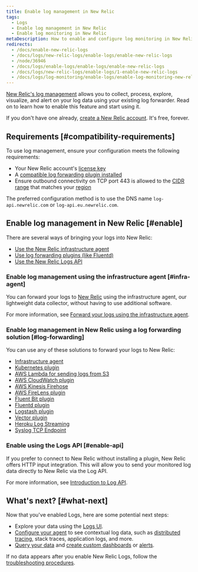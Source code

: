 ```yaml
---
title: Enable log management in New Relic
tags:
  - Logs
  - Enable log management in New Relic
  - Enable log monitoring in New Relic
metaDescription: How to enable and configure log monitoring in New Relic using compatible plugins.
redirects:
  - /docs/enable-new-relic-logs
  - /docs/logs/new-relic-logs/enable-logs/enable-new-relic-logs
  - /node/36946
  - /docs/logs/enable-logs/enable-logs/enable-new-relic-logs
  - /docs/logs/new-relic-logs/enable-logs/1-enable-new-relic-logs
  - /docs/logs/log-monitoring/enable-logs/enable-log-monitoring-new-relic
---
```


[New Relic's log management](/docs/introduction-new-relic-logs) allows you to collect, process, explore, visualize, and alert on your log data using your existing log forwarder. Read on to learn how to enable this feature and start using it. 

If you don't have one already, [create a New Relic account](https://newrelic.com/signup). It's free, forever.

## Requirements [#compatibility-requirements]

To use log management, ensure your configuration meets the following requirements:

* Your New Relic account's [license key](/docs/accounts/install-new-relic/account-setup/license-key)
* A [compatible log forwarding plugin installed](#enable-logs)
* Ensure outbound connectivity on TCP port 443 is allowed to the [CIDR range](/docs/using-new-relic/cross-product-functions/install-configure/networks/#infrastructure) that matches your [region](/docs/using-new-relic/welcome-new-relic/get-started/our-eu-us-region-data-centers)

The preferred configuration method is to use the DNS name `log-api.newrelic.com` or `log-api.eu.newrelic.com`.

## Enable log management in New Relic [#enable]

There are several ways of bringing your logs into New Relic:

* [Use the New Relic infrastructure agent](#infra-agent)
* [Use log forwarding plugins (like Fluentd)](#log-forwarding)
* [Use the New Relic Logs API](#enable-api)

### Enable log management using the infrastructure agent [#infra-agent]

You can forward your logs to [New Relic](/docs/logs) using the infrastructure agent, our lightweight data collector, without having to use additional software.

For more information, see [Forward your logs using the infrastructure agent](/docs/logs/enable-new-relic-logs/1-enable-logs/forward-your-logs-using-new-relic-infrastructure-agent).

### Enable log management in New Relic using a log forwarding solution [#log-forwarding]

You can use any of these solutions to forward your logs to New Relic:

* [Infrastructure agent](/docs/logs/enable-new-relic-logs/1-enable-logs/forward-your-logs-using-new-relic-infrastructure-agent)
* [Kubernetes plugin](/docs/enable-new-relic-logs-kubernetes)
* [AWS Lambda for sending logs from S3](/docs/logs/enable-new-relic-logs/1-enable-logs/aws-lambda-sending-logs-s3)
* [AWS CloudWatch plugin](/docs/logs/new-relic-logs/enable-logs/enable-new-relic-logs-aws-cloudwatch)
* [AWS Kinesis Firehose](/docs/logs/enable-new-relic-logs/1-enable-logs/stream-logs-using-kinesis-data-firehose)
* [AWS FireLens plugin](/docs/logs/new-relic-logs/enable-logs/enable-new-relic-logs-firelens)
* [Fluent Bit plugin](/docs/enable-new-relic-logs-fluent-bit)
* [Fluentd plugin](/docs/enable-new-relic-logs-fluentd)
* [Logstash plugin](/docs/enable-new-relic-logs-logstash)
* [Vector plugin](/docs/logs/enable-new-relic-logs/1-enable-logs/vector-plugin-logs)
* [Heroku Log Streaming](/docs/logs/enable-log-management-new-relic/enable-log-monitoring-new-relic/heroku-log-forwarding/)
* [Syslog TCP Endpoint](/docs/logs/log-management/log-api/use-tcp-endpoint-forward-logs-new-relic/)

### Enable using the Logs API [#enable-api]

If you prefer to connect to New Relic without installing a plugin, New Relic offers HTTP input integration. This will allow you to send your monitored log data directly to New Relic via the Log API.

For more information, see [Introduction to Log API](/docs/introduction-new-relic-logs-api).

## What's next? [#what-next]

Now that you've enabled Logs, here are some potential next steps:

* Explore your data using the [Logs UI](/docs/explore-your-data-new-relic-logs-ui).
* [Configure your agent](/docs/logs/new-relic-logs/enable-logs-context/enable-logs-context-apm-agents) to see contextual log data, such as [distributed tracing](/docs/understand-dependencies/distributed-tracing/get-started/introduction-distributed-tracing), stack traces, application logs, and more.
* [Query your data](/docs/using-new-relic/data/understand-data/query-new-relic-data) and [create custom dashboards](/docs/dashboards/new-relic-one-dashboards/get-started/introduction-new-relic-one-dashboards) or [alerts](/docs/alerts/new-relic-alerts/configuring-alert-policies/create-edit-or-find-alert-policy).

If no data appears after you enable New Relic Logs, follow the [troubleshooting procedures](/docs/logs/new-relic-logs/troubleshooting/no-data-appears-logs).
